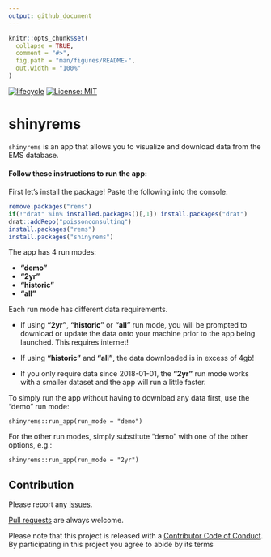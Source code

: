 ```yaml
---
output: github_document
---
```


<!-- README.md is generated from README.Rmd. Please edit that file -->

```r
knitr::opts_chunk$set(
  collapse = TRUE,
  comment = "#>",
  fig.path = "man/figures/README-",
  out.width = "100%"
)
```
[![lifecycle](https://img.shields.io/badge/lifecycle-experimental-orange.svg)](https://www.tidyverse.org/lifecycle/#experimental)
[![License: MIT](https://img.shields.io/badge/License-MIT-green.svg)](https://opensource.org/licenses/MIT)

# shinyrems

`shinyrems` is an app that allows you to visualize and download data from the EMS database.

#### Follow these instructions to run the app:

First let's install the package! Paste the following into the console:
``` r
remove.packages("rems")
if(!"drat" %in% installed.packages()[,1]) install.packages("drat")
drat::addRepo("poissonconsulting")
install.packages("rems")
install.packages("shinyrems")
```

The app has 4 run modes: 

+ **"demo"**
+ **"2yr"**
+ **"historic"**
+ **"all"** 

Each run mode has different data requirements.  

+ If using **"2yr"**, **"historic"** or **"all"** run mode, you will be prompted to download or update the data onto your machine prior to the app being launched. This requires internet!  

+ If using **"historic"** and **"all"**, the data downloaded is in excess of 4gb!  

+ If you only require data since 2018-01-01, the **"2yr"** run mode works with a smaller dataset and the app will run a little faster.

To simply run the app without having to download any data first, use the "demo" run mode:
```
shinyrems::run_app(run_mode = "demo")
```

For the other run modes, simply substitute "demo" with one of the other options, e.g.:
```
shinyrems::run_app(run_mode = "2yr")
```

## Contribution

Please report any [issues](https://github.com/poissonconsulting/shinyrems/issues).

[Pull requests](https://github.com/poissonconsulting/shinyrems/pulls) are always welcome.

Please note that this project is released with a [Contributor Code of Conduct](CONDUCT.md). 
By participating in this project you agree to abide by its terms
